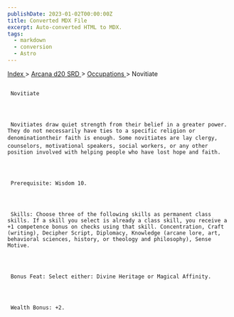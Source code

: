 ```yaml
---
publishDate: 2023-01-02T00:00:00Z
title: Converted MDX File
excerpt: Auto-converted HTML to MDX.
tags:
  - markdown
  - conversion
  - Astro
---
```







[
      Index
     ](-index)
     >
     [
      Arcana d20 SRD
     ](arcana-d20-srd-index)
     >
     [
      Occupations
     ](arcana-d20-srd-occupations-index)
     > Novitiate
    





## 
     Novitiate
    



     Novitiates draw quiet strength from their belief in a greater power. They do not necessarily have ties to a specific religion or denominationtheir faith is enough. Some novitiates are lay clergy, counselors, motivational speakers, social workers, or any other position involved with helping people who have lost hope and faith.
    



     Prerequisite: Wisdom 10.
    



     Skills: Choose three of the following skills as permanent class skills. If a skill you select is already a class skill, you receive a +1 competence bonus on checks using that skill. Concentration, Craft (writing), Decipher Script, Diplomacy, Knowledge (arcane lore, art, behavioral sciences, history, or theology and philosophy), Sense Motive.
    



     Bonus Feat: Select either: Divine Heritage or Magical Affinity.
    



     Wealth Bonus: +2.
    




